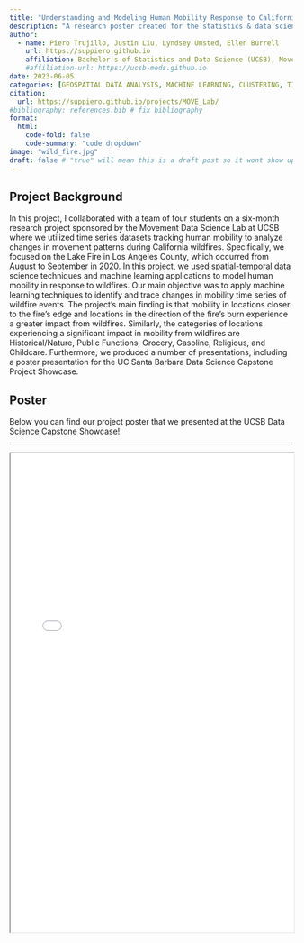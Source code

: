 ```yaml
---
title: "Understanding and Modeling Human Mobility Response to California Wildfires"
description: "A research poster created for the statistics & data science capstone project."
author:
  - name: Piero Trujillo, Justin Liu, Lyndsey Umsted, Ellen Burrell
    url: https://suppiero.github.io 
    affiliation: Bachelor's of Statistics and Data Science (UCSB), Movement Data Science Lab at UCSB --- Somayeh Dodge (Sponsor), Evgeny Noi, Laura Baracaldo Lancheros, Enbo Zhou (Mentors) 
    #affiliation-url: https://ucsb-meds.github.io
date: 2023-06-05
categories: [GEOSPATIAL DATA ANALYSIS, MACHINE LEARNING, CLUSTERING, TIME SERIES, ANOMALY DETECTION, R, PYTHON, RSHINY, WILDFIRE]
citation:
  url: https://suppiero.github.io/projects/MOVE_Lab/
#bibliography: references.bib # fix bibliography
format:
  html:
    code-fold: false
    code-summary: "code dropdown"
image: "wild_fire.jpg"
draft: false # "true" will mean this is a draft post so it wont show up on my site
---
```


## Project Background

In this project, I collaborated with a team of four students on a six-month research project sponsored by the Movement Data Science Lab at UCSB where we utilized time series datasets tracking human mobility to analyze changes in movement patterns during California wildfires. Specifically, we focused on the Lake Fire in Los Angeles County, which occurred from August to September in 2020. In this project, we used spatial-temporal data science techniques and machine learning applications to model human mobility in response to wildfires. Our main objective was to apply machine learning techniques to identify and trace changes in mobility time series of wildfire events. The project's main finding is that mobility in locations closer to the fire's edge and locations in the direction of the fire's burn experience a greater impact from wildfires. Similarly, the categories of locations experiencing a significant impact in mobility from wildfires are Historical/Nature, Public Functions, Grocery, Gasoline, Religious, and Childcare. Furthermore, we produced a number of presentations, including a poster presentation for the UC Santa Barbara Data Science Capstone Project Showcase.

## Poster

Below you can find our project poster that we presented at the UCSB Data Science Capstone Showcase!

------------------------------------------------------------------------

<iframe src="move-poster.pdf" width="100%" height="850px"></iframe>


